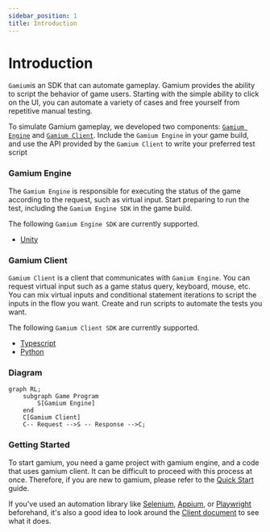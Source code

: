 ```yaml
---
sidebar_position: 1
title: Introduction
---
```


# Introduction

`Gamium`is an SDK that can automate gameplay. Gamium provides the ability to script the behavior of game users.
Starting with the simple ability to click on the UI, you can automate a variety of cases and free yourself from repetitive manual testing.

To simulate Gamium gameplay, we developed two components: [`Gamium Engine`](#gamium-engine) and [`Gamium Client`](#gamium-client).
Include the `Gamium Engine` in your game build, and use the API provided by the `Gamium Client` to write your preferred test script

### Gamium Engine

The `Gamium Engine` is responsible for executing the status of the game according to the request, such as virtual input. Start preparing to run the test, including the `Gamium Engine SDK` in the game build.

The following `Gamium Engine SDK` are currently supported.

- [Unity](../engine/unity/project-configuration)

### Gamium Client

`Gamium Client` is a client that communicates with `Gamium Engine`.
You can request virtual input such as a game status query, keyboard, mouse, etc. You can mix virtual inputs and conditional statement iterations to script the inputs in the flow you want. Create and run scripts to automate the tests you want.

The following `Gamium Client SDK` are currently supported.

- [Typescript](../client/write-testscript)
- [Python](../client/write-testscript)

### Diagram

```mermaid
graph RL;
    subgraph Game Program
        S[Gamium Engine]
    end
    C[Gamium Client]
    C-- Request -->S -- Response -->C;
```

### Getting Started

To start gamium, you need a game project with gamium engine, and a code that uses gamium client.
It can be difficult to proceed with this process at once.
Therefore, if you are new to gamium, please refer to the [Quick Start](quick-start) guide.

If you've used an automation library like [Selenium](https://www.selenium.dev/), [Appium](https://appium.io/), or [Playwright](https://playwright.dev/) beforehand, it's also a good idea to look around the [Client document](../client/write-testscript) to see what it does.
